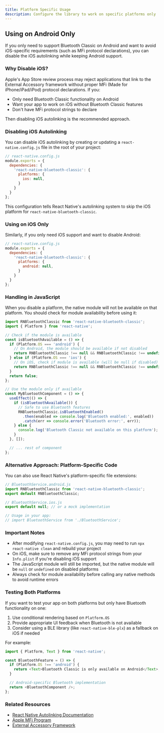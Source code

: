 ```yaml
---
title: Platform Specific Usage
description: Configure the library to work on specific platforms only
---
```


## Using on Android Only

If you only need to support Bluetooth Classic on Android and want to avoid iOS-specific requirements (such as MFi protocol declarations), you can disable the iOS autolinking while keeping Android support.

### Why Disable iOS?

Apple's App Store review process may reject applications that link to the External Accessory framework without proper MFi (Made for iPhone/iPad/iPod) protocol declarations. If you:

- Only need Bluetooth Classic functionality on Android
- Want your app to work on iOS without Bluetooth Classic features
- Don't have MFi protocol strings to declare

Then disabling iOS autolinking is the recommended approach.

### Disabling iOS Autolinking

You can disable iOS autolinking by creating or updating a `react-native.config.js` file in the root of your project:

```javascript
// react-native.config.js
module.exports = {
  dependencies: {
    'react-native-bluetooth-classic': {
      platforms: {
        ios: null,
      }
    }
  }
};
```

This configuration tells React Native's autolinking system to skip the iOS platform for `react-native-bluetooth-classic`.

### Using on iOS Only

Similarly, if you only need iOS support and want to disable Android:

```javascript
// react-native.config.js
module.exports = {
  dependencies: {
    'react-native-bluetooth-classic': {
      platforms: {
        android: null,
      }
    }
  }
};
```

### Handling in JavaScript

When you disable a platform, the native module will not be available on that platform. You should check for module availability before using it:

```javascript
import RNBluetoothClassic from 'react-native-bluetooth-classic';
import { Platform } from 'react-native';

// Check if the module is available
const isBluetoothAvailable = () => {
  if (Platform.OS === 'android') {
    // On Android, the module should be available if not disabled
    return RNBluetoothClassic !== null && RNBluetoothClassic !== undefined;
  } else if (Platform.OS === 'ios') {
    // On iOS, check if module is available (will be null if disabled)
    return RNBluetoothClassic !== null && RNBluetoothClassic !== undefined;
  }
  return false;
};

// Use the module only if available
const MyBluetoothComponent = () => {
  useEffect(() => {
    if (isBluetoothAvailable()) {
      // Safe to use Bluetooth features
      RNBluetoothClassic.isBluetoothEnabled()
        .then(enabled => console.log('Bluetooth enabled:', enabled))
        .catch(err => console.error('Bluetooth error:', err));
    } else {
      console.log('Bluetooth Classic not available on this platform');
    }
  }, []);

  // ... rest of component
};
```

### Alternative Approach: Platform-Specific Code

You can also use React Native's platform-specific file extensions:

```javascript
// BluetoothService.android.js
import RNBluetoothClassic from 'react-native-bluetooth-classic';
export default RNBluetoothClassic;

// BluetoothService.ios.js
export default null; // or a mock implementation

// Usage in your app:
// import BluetoothService from './BluetoothService';
```

### Important Notes

- After modifying `react-native.config.js`, you may need to run `npx react-native clean` and rebuild your project
- On iOS, make sure to remove any MFi protocol strings from your `Info.plist` if you're disabling iOS support
- The JavaScript module will still be imported, but the native module will be `null` or `undefined` on disabled platforms
- Always check for module availability before calling any native methods to avoid runtime errors

### Testing Both Platforms

If you want to test your app on both platforms but only have Bluetooth functionality on one:

1. Use conditional rendering based on `Platform.OS`
2. Provide appropriate UI feedback when Bluetooth is not available
3. Consider using a BLE library (like `react-native-ble-plx`) as a fallback on iOS if needed

For example:

```javascript
import { Platform, Text } from 'react-native';

const BluetoothFeature = () => {
  if (Platform.OS !== 'android') {
    return <Text>Bluetooth Classic is only available on Android</Text>;
  }

  // Android-specific Bluetooth implementation
  return <BluetoothComponent />;
};
```

### Related Resources

- [React Native Autolinking Documentation](https://github.com/react-native-community/cli/blob/master/docs/autolinking.md)
- [Apple MFi Program](https://en.wikipedia.org/wiki/MFi_Program)
- [External Accessory Framework](https://developer.apple.com/documentation/externalaccessory)
